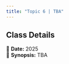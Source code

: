 ```yaml
---
title: "Topic 6 | TBA"
---
```


::: {.callout-note}
## Class Details
📅 **Date:** 2025  
📖 **Synopsis:** TBA  
:::

</br>


